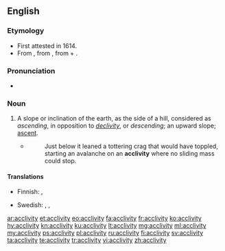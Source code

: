 ==English==

===Etymology===
* First attested in 1614.
* From {{etyl|la|en}} {{m|la|acclīvitās}}, from {{m|la|acclīvis||ascending}}, from {{term|ad|lang=la}} + {{m|la|clīvus||slope}}.

===Pronunciation===
* {{IPA|/ə.ˈklɪv.ə.ti/}}

===Noun===
{{en-noun|acclivities}}

# {{context|geomorphology|lang=en}} A slope or inclination of the earth, as the side of a hill, considered as ''ascending'', in opposition to ''[[declivity]]'', or ''descending''; an upward slope; [[ascent]].
#* {{RQ:Grey Riders|8}}
#*: Just below it leaned a tottering crag that would have toppled, starting an avalanche on an '''acclivity''' where no sliding mass could stop.

====Translations====
{{trans-top|slope or inclination considered as "ascending"}}
* Finnish: {{t+|fi|ylämäki}}, {{t+|fi|nousu}}
{{trans-mid}}
* Swedish: {{t+|sv|sluttning}}, {{t|sv|stigning}}, {{t|sv|stigning}}
{{trans-bottom}}

[[ar:acclivity]]
[[et:acclivity]]
[[eo:acclivity]]
[[fa:acclivity]]
[[fr:acclivity]]
[[ko:acclivity]]
[[hy:acclivity]]
[[kn:acclivity]]
[[ku:acclivity]]
[[lt:acclivity]]
[[mg:acclivity]]
[[ml:acclivity]]
[[my:acclivity]]
[[ps:acclivity]]
[[pl:acclivity]]
[[ru:acclivity]]
[[fi:acclivity]]
[[sv:acclivity]]
[[ta:acclivity]]
[[te:acclivity]]
[[tr:acclivity]]
[[vi:acclivity]]
[[zh:acclivity]]